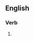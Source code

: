 ==English==

===Verb===
{{head|en|present participle}}

# {{present participle of|supervene|lang=en|nocat=1}}